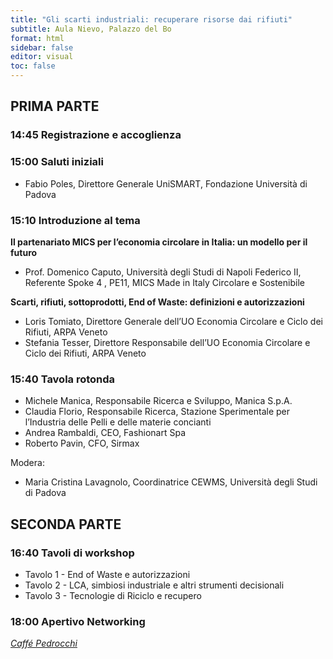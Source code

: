 ```yaml
---
title: "Gli scarti industriali: recuperare risorse dai rifiuti"
subtitle: Aula Nievo, Palazzo del Bo
format: html
sidebar: false
editor: visual
toc: false
---
```


## PRIMA PARTE
### 14:45 Registrazione e accoglienza

### 15:00 Saluti iniziali
- Fabio Poles, Direttore Generale UniSMART, Fondazione Università di Padova

### 15:10 Introduzione al tema
**Il partenariato MICS per l’economia circolare in Italia: un modello per il futuro**

- Prof. Domenico Caputo, Università degli Studi di Napoli Federico II, Referente Spoke 4 , PE11, MICS Made in Italy Circolare e Sostenibile <br/>

**Scarti, rifiuti, sottoprodotti, End of Waste: definizioni e autorizzazioni**

-  Loris Tomiato, Direttore Generale dell’UO Economia Circolare e Ciclo dei Rifiuti, ARPA Veneto
- Stefania Tesser, Direttore Responsabile dell’UO Economia Circolare e Ciclo dei Rifiuti, ARPA Veneto

### 15:40 Tavola rotonda

- Michele Manica, Responsabile Ricerca e Sviluppo, Manica S.p.A.
- Claudia Florio, Responsabile Ricerca, Stazione Sperimentale per l’Industria delle Pelli e delle materie concianti
- Andrea Rambaldi, CEO, Fashionart Spa
- Roberto Pavin, CFO, Sirmax

Modera:

- Maria Cristina Lavagnolo, Coordinatrice CEWMS, Università degli Studi di Padova

## SECONDA PARTE
### 16:40 Tavoli di workshop

- Tavolo 1 - End of Waste e autorizzazioni
- Tavolo 2 - LCA, simbiosi industriale e altri strumenti decisionali
- Tavolo 3 - Tecnologie di Riciclo e recupero

### 18:00 Apertivo Networking
*[Caffé Pedrocchi](https://maps.app.goo.gl/LjgsMXGvnUr8SioA6)*

